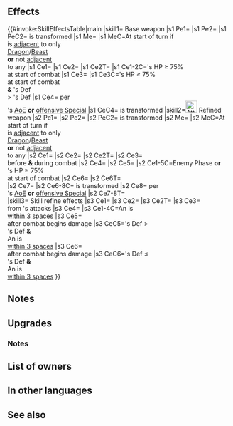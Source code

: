 {{Weapon Infobox
|tagid=SID_賀正の人狼王の爪牙
|weaponType=Beast
|canUseMove=Infantry
|might=14
|range=1
|effect=Grants Def+3. At start of combat, if foe's HP ≥ 75%, grants Def+5 to unit, inflicts Def-5 on foe during combat, and then, if unit's Def > foe's Def, deals damage = 70% of difference between stats. (Maximum bonus of +7 damage.)<br><br>At start of turn, if unit is adjacent to only beast or dragon allies or if unit is not adjacent to any ally, unit transforms (otherwise, unit reverts). If unit transforms, grants Atk+2 and deals +10 damage when Special triggers.
|cost=400
|exclusive=1
|statModifiers=0,14,0,3,0
|required=Adult (Infantry)
|intID=2364
|sort=483
|value=20
|timingID=21
|abilityID=101
|limit1ID=53
|refinePaths=default
|refineSP=400
|refineMedals=500
|refineDews=200
|upgradedEffect=Grants Def+3.<br><br>If foe initiates combat or foe's HP ≥ 75% at start of combat, grants Spd/Def/Res+5 to unit, inflicts Def-5 on foe, deals damage = 20% of unit's Def (including when dealing damage with a Special triggered before combat), unit makes a guaranteed follow-up attack, and neutralizes unit's penalties to Atk/Def during combat.<br><br>At start of turn, if unit is adjacent to only beast or dragon allies or if unit is not adjacent to any ally, unit transforms (otherwise, unit reverts). If unit transforms, grants Atk+2, deals +7 damage when Special triggers, and neutralizes effects that grant "Special cooldown charge +X" to foe or inflict "Special cooldown charge -X" on unit.
|refineStatsSkill1=3,0,0,0,0
|effectSkill1=If unit is within 3 spaces of an ally, grants Spd/Def/Res+5 to unit, inflicts Def-5 on foe, reduces damage from foe's attacks by 15% of unit's Def (excluding area-of-effect Specials), and reduces the effect of【Deep Wounds】on unit by 50% during combat.<br><br>If unit is within 3 spaces of an ally, restores X HP to unit as unit's combat begins (triggers after effects that deal damage as combat begins; if unit's Def > foe's Def, X = 20% of unit's max HP + difference between stats × 4; otherwise, X = 20% of unit's max HP; max 40% of unit's max HP + damage dealt to unit as combat begins; only highest value applied; does not stack).<br><br>【Deep Wounds】<br>Unit's HP cannot be healed through its next action.
|properties=
}}
==Effects==
{{#invoke:SkillEffectsTable|main
|skill1={{SCi|weapon}} Base weapon
|s1 Pe1={{Eft|Stat Boosts|Def|3}}
|s1 Pe2={{Eft|Stat Boosts|Atk|2}}
|s1 PeC2={{Tgt|Unit}} is transformed
|s1 Me={{Eft|Transform}}
|s1 MeC=At start of turn if<br>{{Tgt|Unit}} is [[adjacent]] to only<br>{{Cwti|group=1|Dragon,Beast}} [[Dragon]]/[[Beast]]<br>{{Tgt|Allies}} '''or''' not [[adjacent]]<br>to any {{Tgt|Ally}}
|s1 Ce1={{Eft|Temporary buffs|Def|5}}
|s1 Ce2={{Eft|Temporary debuffs|Def|5}}
|s1 Ce2T={{Tgt|Foe}}
|s1 Ce1-2C={{Tgt|Foe}}'s HP ≥ 75%<br>at start of combat
|s1 Ce3={{Eft|Damage Boost|70% of ({{Tgt|Unit}}'s Def<br>- {{Tgt|Foe}}'s Def)|max=7}}
|s1 Ce3C={{Tgt|Foe}}'s HP ≥ 75%<br>at start of combat<br>'''&''' {{Tgt|Unit}}'s Def<br>> {{Tgt|Foe}}'s Def
|s1 Ce4={{Eft|Damage Boost|10}} per<br>{{Tgt|Unit}}'s [[Area-of-effect Specials|AoE]] '''or''' [[offensive Special]]
|s1 CeC4={{Tgt|Unit}} is transformed
|skill2=[[File:Attack Plus W.png|x26px|class=inline-icon]] Refined weapon
|s2 Pe1={{Eft|Stat Boosts|Def|3}}
|s2 Pe2={{Eft|Stat Boosts|Atk|2}}
|s2 PeC2={{Tgt|Unit}} is transformed
|s2 Me={{Eft|Transform}}
|s2 MeC=At start of turn if<br>{{Tgt|Unit}} is [[adjacent]] to only<br>{{Cwti|group=1|Dragon,Beast}} [[Dragon]]/[[Beast]]<br>{{Tgt|Allies}} '''or''' not [[adjacent]]<br>to any {{Tgt|Ally}}
|s2 Ce1={{Eft|Temporary buffs|Spd/Def/Res|5}}
|s2 Ce2={{Eft|Temporary debuffs|Def|5}}
|s2 Ce2T={{Tgt|Foe}}
|s2 Ce3={{Eft|Damage Boost|20% of {{Tgt|Unit}}'s Def}}<br>before '''&''' during combat
|s2 Ce4={{Eft|Guaranteed Follow-Ups}}
|s2 Ce5={{Eft|Neutralize Penalties|Atk/Def}}
|s2 Ce1-5C=Enemy Phase '''or'''<br>{{Tgt|Foe}}'s HP ≥ 75%<br>at start of combat
|s2 Ce6={{Eft|Neutralize Accelerate Charge}}
|s2 Ce6T={{Tgt|Foe}}<br>
|s2 Ce7={{Eft|Neutralize Guard}}
|s2 Ce6-8C={{Tgt|Unit}} is transformed
|s2 Ce8={{Eft|Damage Boost|7}} per<br>{{Tgt|Unit}}'s [[Area-of-effect Specials|AoE]] '''or''' [[offensive Special]]
|s2 Ce7-8T={{Tgt|Unit}}<br>
|skill3={{Si|Resolved Fang|refine=Skill1}} Skill refine effects
|s3 Ce1={{Eft|Temporary buffs|Spd/Def/Res|5}}
|s3 Ce2={{Eft|Temporary debuffs|Def|5}}
|s3 Ce2T={{Tgt|Foe}}
|s3 Ce3={{Eft|Damage Reduction|15% of {{Tgt|Unit}}'s Def}}<br>from {{Tgt|Foe}}'s attacks
|s3 Ce4={{Eft|Reduce Deep Wounds|50%}}
|s3 Ce1-4C=An {{Tgt|Ally}} is<br>[[within 3 spaces]]
|s3 Ce5={{Eft|Heal|20% of {{Tgt|Unit}}'s max HP +<br>(4 x ({{Tgt|Unit}}'s Def - {{Tgt|Foe}}'s Def))|max=*}}<br>after combat begins damage
|s3 CeC5={{Tgt|Unit}}'s Def ><br>{{Tgt|Foe}}'s Def '''&'''<br>An {{Tgt|Ally}} is<br>[[within 3 spaces]]
|s3 Ce6={{Eft|Heal|20% of {{Tgt|Unit}}'s max HP|max=*}}<br>after combat begins damage
|s3 CeC6={{Tgt|Unit}}'s Def ≤<br>{{Tgt|Foe}}'s Def '''&'''<br>An {{Tgt|Ally}} is<br>[[within 3 spaces]]
}}
<b>{{Hatnote|&#42; 40% of {{Tgt|Unit}}'s Max HP + damage dealt to {{Tgt|Unit}} as combat begins}}</b>
==Notes==
{{Temporary buffs}}
{{Temporary debuffs}}
{{BonusStatDamage|stat=Def}}
{{Beast (Infantry)}}
==Upgrades==
{{Weapon Upgrade List}}
===Notes===
{{Guaranteed follow-up interaction|name=Refined Resolved Fang}}
{{Penalty neutralization|name=Refined Resolved Fang}}
{{Beast (Infantry) Upgrade|name=Refined Resolved Fang}}
{{FlatDamageReduction}}
{{CombatHPRecovery|DWreduction=50|name={{St|Resolved Fang|refine=Skill1}}}}
==List of owners==
{{Skill Hero List}}
==In other languages==
{{OtherLanguages
|japanese=賀正の人狼王の爪牙
|german=Ulfhedin-Zahn
|spanishEU=Garra resoluta
|spanishLA=Garra resoluta
|french=Croc résolu
|italian=Zanna risoluta
|chineseTW=賀年狼人王的爪牙
|portuguese=Presa resolvida
}}
==See also==
{{See also skills|cond=(Description LIKE '%70_ of difference between stats%' OR Description LIKE '%reduce% the effect of%【Deep Wounds】%') AND Exclusive='1'}}
{{Weapons Navbox}}